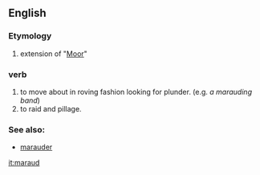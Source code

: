 ==English==

=== Etymology ===
# extension of "[[Moor]]"

=== verb ===
# to move about in roving fashion looking for plunder. (e.g. ''a marauding band'')
# to raid and pillage.

=== See also: ===
*[[marauder]]

[[it:maraud]]